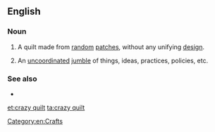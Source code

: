 {{also|crazyquilt}}
==English==

===Noun===
{{en-noun|head=[[crazy]] [[quilt]]}}

# A quilt made from [[random]] [[patch]]es, without any unifying [[design]].
# {{lb|en|figuratively|by extension}} An [[uncoordinated]] [[jumble]] of things, ideas, practices, policies, etc.

===See also===
* {{l|en|patchwork quilt}}

[[Category:en:Crafts]]

[[et:crazy quilt]]
[[ta:crazy quilt]]